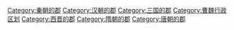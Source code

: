 {{Catmore}}

[[Category:秦朝的郡|Category:秦朝的郡]]
[[Category:汉朝的郡|Category:汉朝的郡]]
[[Category:三国的郡|Category:三国的郡]]
[[Category:曹魏行政区划|Category:曹魏行政区划]]
[[Category:西晋的郡|Category:西晋的郡]]
[[Category:隋朝的郡|Category:隋朝的郡]]
[[Category:唐朝的郡|Category:唐朝的郡]]